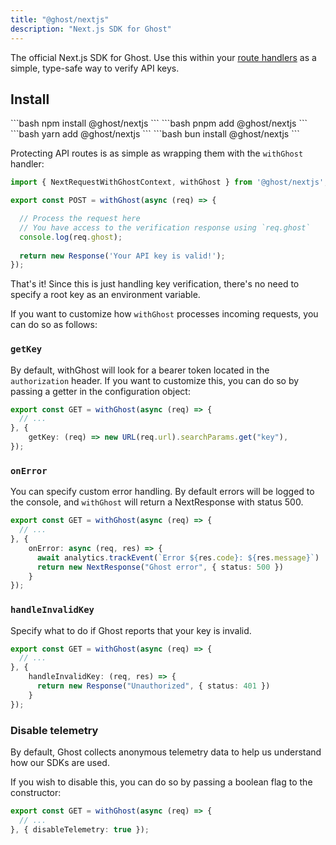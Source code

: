 ```yaml
---
title: "@ghost/nextjs"
description: "Next.js SDK for Ghost"
---
```


The official Next.js SDK for Ghost. Use this within your [route handlers](https://nextjs.org/docs/app/building-your-application/routing/route-handlers) as a simple, type-safe way to verify API keys.


<Card icon="github" title="github.com/getghost/ghost/tree/main/packages/nextjs" href="https://github.com/getghost/ghost/tree/main/packages/nextjs"/>


## Install

<Tabs>
  <Tab title="npm">
  ```bash
   npm install @ghost/nextjs
   ```
  </Tab>
  <Tab title="pnpm">
  ```bash
   pnpm add @ghost/nextjs
   ```
  </Tab>
  <Tab title="yarn">
  ```bash
   yarn add @ghost/nextjs
   ```
  </Tab>
  <Tab title="bun">
    ```bash
    bun install @ghost/nextjs
    ```
  </Tab>
</Tabs>

Protecting API routes is as simple as wrapping them with the `withGhost` handler:

```ts
import { NextRequestWithGhostContext, withGhost } from '@ghost/nextjs';

export const POST = withGhost(async (req) => {

  // Process the request here
  // You have access to the verification response using `req.ghost`
  console.log(req.ghost);
  
  return new Response('Your API key is valid!');
});
```

That's it! Since this is just handling key verification, there's no need to specify a root key as an environment variable.

If you want to customize how `withGhost` processes incoming requests, you can do so as follows:

### `getKey`

By default, withGhost will look for a bearer token located in the `authorization` header. If you want to customize this, you can do so by passing a getter
in the configuration object:

```ts
export const GET = withGhost(async (req) => {
  // ...
}, {
	getKey: (req) => new URL(req.url).searchParams.get("key"),
});
```

### `onError`

You can specify custom error handling. By default errors will be logged to the console, and `withGhost` will return a NextResponse with status 500.

```ts
export const GET = withGhost(async (req) => {
  // ...
}, {
	onError: async (req, res) => {
      await analytics.trackEvent(`Error ${res.code}: ${res.message}`)
      return new NextResponse("Ghost error", { status: 500 })
    }
});
```

### `handleInvalidKey`

Specify what to do if Ghost reports that your key is invalid.

```ts
export const GET = withGhost(async (req) => {
  // ...
}, {
	handleInvalidKey: (req, res) => {
      return new Response("Unauthorized", { status: 401 })
    }
});
```


### Disable telemetry

By default, Ghost collects anonymous telemetry data to help us understand how our SDKs are used.

If you wish to disable this, you can do so by passing a boolean flag to the constructor:

```ts
export const GET = withGhost(async (req) => {
  // ...
}, { disableTelemetry: true });
```
